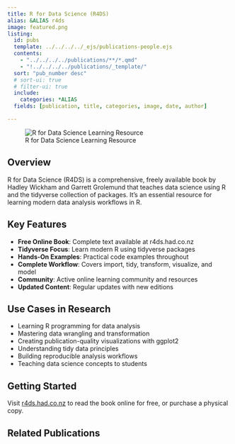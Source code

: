 ```yaml
---
title: R for Data Science (R4DS)
alias: &ALIAS r4ds
image: featured.png
listing:
  id: pubs
  template: ../../../../_ejs/publications-people.ejs 
  contents: 
    - "../../../../publications/**/*.qmd"
    - "!../../../../publications/_template/"
  sort: "pub_number desc"
  # sort-ui: true
  # filter-ui: true
  include:
    categories: *ALIAS
  fields: [publication, title, categories, image, date, author]

---
```


![R for Data Science Learning Resource](featured.png)

## Overview

R for Data Science (R4DS) is a comprehensive, freely available book by Hadley Wickham and Garrett Grolemund that teaches data science using R and the tidyverse collection of packages. It's an essential resource for learning modern data analysis workflows in R.

## Key Features

- **Free Online Book**: Complete text available at r4ds.had.co.nz
- **Tidyverse Focus**: Learn modern R using tidyverse packages
- **Hands-On Examples**: Practical code examples throughout
- **Complete Workflow**: Covers import, tidy, transform, visualize, and model
- **Community**: Active online learning community and resources
- **Updated Content**: Regular updates with new editions

## Use Cases in Research

- Learning R programming for data analysis
- Mastering data wrangling and transformation
- Creating publication-quality visualizations with ggplot2
- Understanding tidy data principles
- Building reproducible analysis workflows
- Teaching data science concepts to students

## Getting Started

Visit [r4ds.had.co.nz](https://r4ds.had.co.nz) to read the book online for free, or purchase a physical copy.

## Related Publications

:::{#pubs}
:::
